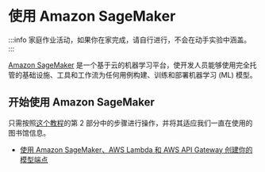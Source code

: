 # 使用 Amazon SageMaker

:::info
家庭作业活动，如果你在家完成，请自行进行，不会在动手实验中涵盖。
:::

[Amazon SageMaker](https://aws.amazon.com/pm/sagemaker/) 是一个基于云的机器学习平台，使开发人员能够使用完全托管的基础设施、工具和工作流为任何用例构建、训练和部署机器学习 (ML) 模型。

## 开始使用 Amazon SageMaker

只需按照[这个教程](https://www.mongodb.com/developer/products/atlas/amazon-sagemaker-and-mongodb-vector-search-part-1/)的第 2 部分中的步骤进行操作，并将其适应我们一直在使用的图书馆信息。

- [使用 Amazon SageMaker、AWS Lambda 和 AWS API Gateway 创建你的模型端点](https://www.mongodb.com/developer/products/atlas/amazon-sagemaker-and-mongodb-vector-search-part-2/)